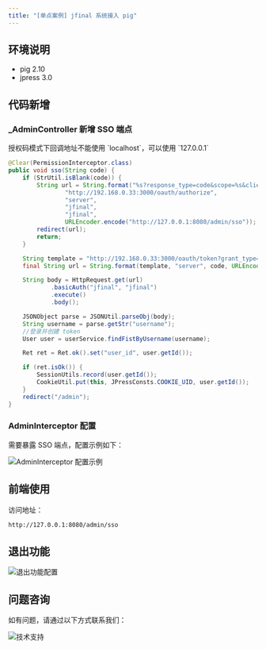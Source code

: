 ```yaml
---
title: "[单点案例] jfinal 系统接入 pig"
---
```



## 环境说明

- pig 2.10
- jpress 3.0

## 代码新增

### _AdminController 新增 SSO 端点

<Warning>
授权码模式下回调地址不能使用 `localhost`，可以使用 `127.0.0.1`
</Warning>

```java
@Clear(PermissionInterceptor.class)
public void sso(String code) {
    if (StrUtil.isBlank(code)) {
        String url = String.format("%s?response_type=code&scope=%s&client_id=%s&state=%s&redirect_uri=%s",
                "http://192.168.0.33:3000/oauth/authorize",
                "server",
                "jfinal",
                "jfinal",
                URLEncoder.encode("http://127.0.0.1:8080/admin/sso"));
        redirect(url);
        return;
    }

    String template = "http://192.168.0.33:3000/oauth/token?grant_type=authorization_code&scope=%s&code=%s&redirect_uri=%s";
    final String url = String.format(template, "server", code, URLEncoder.encode("http://127.0.0.1:8080/admin/sso"));

    String body = HttpRequest.get(url)
            .basicAuth("jfinal", "jfinal")
            .execute()
            .body();

    JSONObject parse = JSONUtil.parseObj(body);
    String username = parse.getStr("username");
    //登录并创建 token
    User user = userService.findFistByUsername(username);

    Ret ret = Ret.ok().set("user_id", user.getId());

    if (ret.isOk()) {
        SessionUtils.record(user.getId());
        CookieUtil.put(this, JPressConsts.COOKIE_UID, user.getId());
    }
    redirect("/admin");
}
```

### AdminInterceptor 配置

<Card title="AdminInterceptor 配置" icon="settings">
需要暴露 SSO 端点，配置示例如下：
</Card>

![AdminInterceptor 配置示例](/images/1601984935397-5ae2cde1-1f39-46c5-a92f-4340a9b3eb29.png)

## 前端使用

访问地址：
```bash
http://127.0.0.1:8080/admin/sso
```

## 退出功能

![退出功能配置](https://cdn.nlark.com/yuque/0/2020/png/283679/1601985032140-9cc9d4b9-10f8-4fd2-9733-9d7e72aa17c6.png)

## 问题咨询

<Card title="技术支持" icon="help">
如有问题，请通过以下方式联系我们：
</Card>

![技术支持](/images/1662563973685-c22e9831-db66-42b5-973f-886d25d1e0e7.gif)

